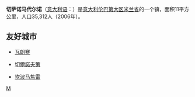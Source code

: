 '''切萨诺马代尔诺'''（[[意大利语|意大利语]]：'''{{lang|it|Cesano Maderno}}'''）是[[意大利|意大利]][[伦巴第大区|伦巴第大区]][[米兰省|米兰省]]的一个镇，面积11平方公里，人口35,312人（2006年）。

==友好城市==
* {{FRA}}[[瓦朗赛_(安德尔省)|瓦朗赛]]
* {{UKR}}[[切爾諾夫策|切爾諾夫策]]
* {{ITA}}[[坎波马焦雷|坎波马焦雷]]

{{蒙薩和布里安薩省市鎮}}

[[Category:米兰省市镇|M]]


{{Italy-geo-stub}}